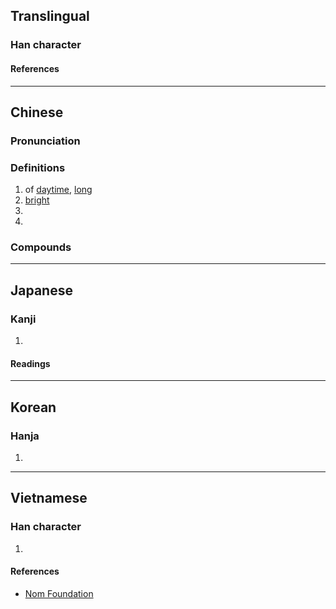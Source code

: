 {{also|暢|㫤}}
{{character info/new}}
==Translingual==

===Han character===
{{Han char|rn=72|rad=日|as=05|sn=9|four=36230|canj=IEA|ids=⿺永日}}

====References====
{{Han ref|kx=0494.080|dkj=13867|dj=0858.140|hdz=21503.130|uh=6636}}

----

==Chinese==
{{zh-forms|alt=㫤}}

===Pronunciation===
{{zh-pron
|m=chǎng
|c=cong2
|mn=qz,xm:chhióng/zz:chhiáng
|mc=y
|oc=y
|ma=
|cat=
}}

===Definitions===
{{zh-hanzi}}

# of [[daytime]], [[long]] <!-- 《玉篇·日部》：昶，明久。-->
# [[bright]]
# {{zh-alt-form|暢|tr=-}} <!-- 《七略·雅暢第十七》曰：琴道曰：堯暢逸。又曰：達則兼善天下，無不通暢，故謂之暢。昶與暢同。-->
# {{surname|lang=zh}}

===Compounds===
{{zh-der|雅昶:smooth and elegant}}

----

==Japanese==

===Kanji===
{{ja-kanji|grade=|rs=日05}}

# {{defn|lang=ja|sort=日05}}

====Readings====
{{ja-readings
|goon=ちょう<ちやう
|kanon=ちょう<ちやう
|kun=なが-い, とお-る, のび-る
|nanori=あきら
}}

----

==Korean==

===Hanja===
{{ko-hanja|창}}

# {{defn|lang=ko|sort=日05}}

----

==Vietnamese==

===Han character===
{{vi-readings|rs=日05|reading=sưởng}}

# {{defn|lang=vi|sort=日05}}

====References====
* [http://nomfoundation.org/common/nom_details.php?codepoint=6636 Nom Foundation]